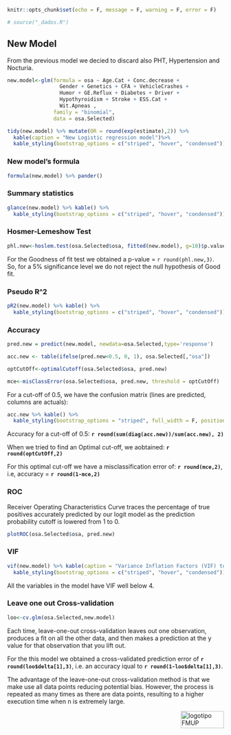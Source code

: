 


```r
knitr::opts_chunk$set(echo = F, message = F, warning = F, error = F)

# source("_dados.R")
```

## New Model {#results4}
From the previous model we decied to discard also PHT,  Hypertension and Nocturia. 
```r

new.model<-glm(formula = osa ~ Age.Cat + Conc.decrease + 
                 Gender + Genetics + CFA + VehicleCrashes + 
                 Humor + GE.Reflux + Diabetes + Driver + 
                 Hypothyroidism + Stroke + ESS.Cat + 
                 Wit.Apneas , 
               family = "binomial",
               data = osa.Selected)

tidy(new.model) %>% mutate(OR = round(exp(estimate),2)) %>% 
  kable(caption = "New Logistic regression model")%>%
  kable_styling(bootstrap_options = c("striped", "hover", "condensed"))

```

### New model's formula
```r
formula(new.model) %>% pander()
```

### Summary statistics
```r
glance(new.model) %>% kable() %>%
  kable_styling(bootstrap_options = c("striped", "hover", "condensed"))
```

### Hosmer-Lemeshow Test
```r
phl.new<-hoslem.test(osa.Selected$osa, fitted(new.model), g=10)$p.value
```
For the Goodness of fit test we obtained a p-value = `r round(phl.new,3)`. So, for a 5% significance level we do not reject the null hypothesis of Good fit.

### Pseudo R^2
```r
pR2(new.model) %>% kable() %>%
  kable_styling(bootstrap_options = c("striped", "hover", "condensed"))
```

### Accuracy
```r
pred.new = predict(new.model, newdata=osa.Selected,type='response')

acc.new <- table(ifelse(pred.new<0.5, 0, 1), osa.Selected[,"osa"])

optCutOff<-optimalCutoff(osa.Selected$osa, pred.new)

mce<-misClassError(osa.Selected$osa, pred.new, threshold = optCutOff)

```

For a cut-off of 0.5, we have the confusion matrix (lines are predicted, columns are actuals):
```r
acc.new %>% kable() %>%
  kable_styling(bootstrap_options = "striped", full_width = F, position = "left")
```


Accuracy for a cut-off of 0.5: **`r round(sum(diag(acc.new))/sum(acc.new), 2)`**

When we tried to find an Optimal cut-off, we aobtained: **`r round(optCutOff,2)`**

For this optimal cut-off we have a misclassification error of: **`r round(mce,2)`**, i.e, accuracy = **`r round(1-mce,2)`**

### ROC
Receiver Operating Characteristics Curve traces the percentage of true positives accurately predicted by our logit model as the prediction probability cutoff is lowered from 1 to 0.
```r
plotROC(osa.Selected$osa, pred.new)
```


### VIF
```r
vif(new.model) %>% kable(caption = "Variance Inflation Factors (VIF) to check for multicollinearity in the new model") %>% 
  kable_styling(bootstrap_options = c("striped", "hover", "condensed"))
```
All the variables in the model have VIF well below 4.


### Leave one out Cross-validation
```r
loo<-cv.glm(osa.Selected,new.model)
```
Each time, leave-one-out cross-validation leaves out one observation, produces a fit on all the other data, and then makes a prediction at the y value for that observation that you lift out.

For the this model we obtained a cross-validated prediction error of **`r round(loo$delta[1],3)`**, i.e. an accuracy iqual to **`r round(1-loo$delta[1],3)`**.

The advantage of the leave-one-out cross-validation method is that we make use all data points reducing potential bias. However, the process is repeated as many times as there are data points, resulting to a higher execution time when n is extremely large.


<img src="images/logoFMUP.png" alt="logotipo FMUP" style="width:100px;height:40px;" align="right">